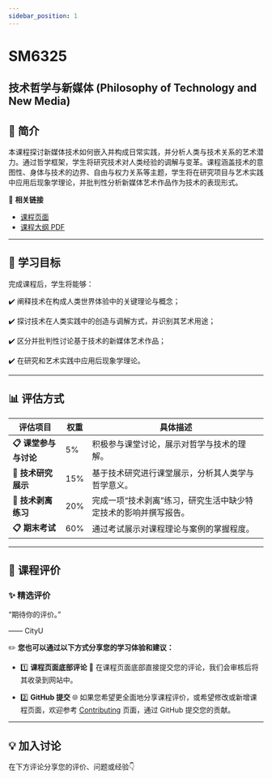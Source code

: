```yaml
---
sidebar_position: 1
---
```


# SM6325
## 技术哲学与新媒体 (Philosophy of Technology and New Media)

## **📘 简介**
本课程探讨新媒体技术如何嵌入并构成日常实践，并分析人类与技术关系的艺术潜力。通过哲学框架，学生将研究技术对人类经验的调解与变革。课程涵盖技术的意图性、身体与技术的边界、自由与权力关系等主题，学生将在研究项目与艺术实践中应用后现象学理论，并批判性分析新媒体艺术作品作为技术的表现形式。

🔗 **相关链接**
- [课程页面](https://www.cityu.edu.hk/catalogue/pg/202425/course/SM6325.htm)
- [课程大纲 PDF](https://www.cityu.edu.hk/catalogue/pg/202425/course/SM6325.pdf)

---

## **🎯 学习目标**

完成课程后，学生将能够：

✔️ 阐释技术在构成人类世界体验中的关键理论与概念；

✔️ 探讨技术在人类实践中的创造与调解方式，并识别其艺术用途；

✔️ 区分并批判性讨论基于技术的新媒体艺术作品；

✔️ 在研究和艺术实践中应用后现象学理论。

---

## **📊 评估方式**

| **评估项目**                     | **权重** | **具体描述**                                                                                       |
|---------------------------------|---------|---------------------------------------------------------------------------------------------------|
| **📋 课堂参与与讨论**              | 5%      | 积极参与课堂讨论，展示对哲学与技术的理解。                                                             |
| **📂 技术研究展示**                | 15%     | 基于技术研究进行课堂展示，分析其人类学与哲学意义。                                                       |
| **📂 技术剥离练习**                | 20%     | 完成一项“技术剥离”练习，研究生活中缺少特定技术的影响并撰写报告。                                             |
| **📋 期末考试**                   | 60%     | 通过考试展示对课程理论与案例的掌握程度。                                                                |

---

## **💬 课程评价**

### ✨ **精选评价**
<div className={commentStyles.commentBox}>
    <p className={commentStyles.commentText}>
        “期待你的评价。”
    </p>
    <p className={commentStyles.commentAuthor}>—— CityU</p>
</div>

✏️ **您也可以通过以下方式分享您的学习体验和建议：**

- 1️⃣ **课程页面底部评论**
💬 在课程页面底部直接提交您的评论，我们会审核后将其收录到网站中。

- 2️⃣ **GitHub 提交**
🌐 如果您希望更全面地分享课程评价，或希望修改或新增课程页面，欢迎参考 [Contributing](/contributing) 页面，通过 GitHub 提交您的贡献。

---

## **💡 加入讨论**

在下方评论分享您的评价、问题或经验👇
<Utterances />